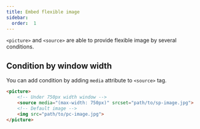 ```yaml
---
title: Embed flexible image
sidebar:
  order:  1
---
```


`<picture>` and `<source>` are able to provide flexible image by several conditions.

## Condition by window width

You can add condition by adding `media` attribute to `<source>` tag.

```html
<picture>
    <!-- Under 750px width window -->
    <source media="(max-width: 750px)" srcset="path/to/sp-image.jpg">
    <!-- Default image -->
    <img src="path/to/pc-image.jpg">
</picture>
```
